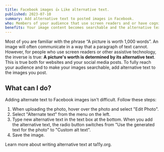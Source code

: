 ```yaml
---
title: Facebook images 👍 Like alternative text.
published: 2023-07-10
summary: Add alternative text to posted images in Facebook.
who: Members of your audience that use screen readers and or have cognitive and/or learning disabilities. 
benefits: Your image content becomes searchable and the alternative text shows if your images do not load.
---
```




Most of you are familiar with the phrase “A picture is worth 1,000 words”. An image will often communicate in a way that a paragraph of text cannot. However, for people who use screen readers or other assistive technology, the inverse is true: __A picture's worth is determined by its alternative text__. This is true both for websites and your social media posts. To fully reach your audience and to make your images searchable, add alternative text to the images you post.

<ImageFigure src={uploadedImg} class="my-3 text-center w-100" imageClass="mx-auto bg-white" alt="A screenshot of editing a post in Facebook, with the ability to edit the image." caption="Edit an uploaded image to add alternate text."/>

## What can I do?

Adding alternate text to Facebook images isn't difficult. Follow these steps:

1. When uploading the photo, hover over the photo and select "Edit Photo".
2. Select "Alternate text" from the menu on the left.
3. Type new alternative text in the text box at the bottom. When you add the alternative text, the radio button switches from "Use the generated text for the photo" to "Custom alt text".
4. Save the image.

<ImageFigure src={altTextImg} class="my-3 text-center w-100" imageClass="mx-auto bg-white" alt="The Facebook image editor, showing the alternate text fields." caption="Editing the alternate text takes just a few extra clicks."/>

<ExternalLink inline href="https://www.ta11y.org/learning/topic?key=design.writealt">Learn more about writing alternative text</ExternalLink> at <span class="text-brand text-primary fw-bold">t<span class="fw-lighter">a11y</span>.org</span>.